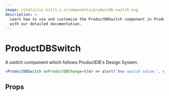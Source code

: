```yaml
---
image: /static/ui-kit/1.x.x/components/productdb-switch.svg
description: >-
  Learn how to use and customize the ProductDBSwitch component in ProductDB's React UI Kit
  with our detailed documentation.
---
```


# ProductDBSwitch

A switch component which follows ProductDB's Design System.

```jsx live
<ProductDBSwitch onProductDBChange={(e) => alert('New switch value:', e.detail)} />
```

## Props

<PropsTable of="productdb-switch" />

<head>
  <title>React UI Kit ProductDBSwitch</title>
</head>
